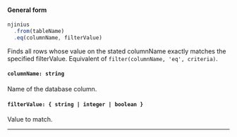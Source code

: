 
#### General form
<!-- prettier-ignore -->
```js {3} 
njinius
  .from(tableName)
  .eq(columnName, filterValue)
```

Finds all rows whose value on the stated columnName exactly matches the specified filterValue. Equivalent of `filter(columnName, 'eq', criteria)`.

#### `columnName: string`
Name of the database column.

#### `filterValue: { string | integer | boolean }`
Value to match.

---